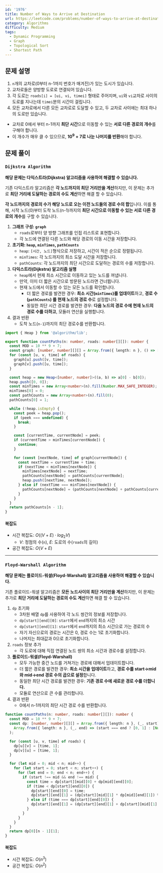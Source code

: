 ```yaml
---
id: '1976'
title: Number of Ways to Arrive at Destination
url: https://leetcode.com/problems/number-of-ways-to-arrive-at-destination
category: Algorithms
difficulty: Medium
tags:
  - Dynamic Programming
  - Graph
  - Topological Sort
  - Shortest Path
---
```


## 문제 설명

1. `n`개의 교차로(0부터 n-1까지 번호가 매겨진)가 있는 도시가 있습니다.
2. 교차로들은 양방향 도로로 연결되어 있습니다.
3. 각 도로는 `roads[i] = [ui, vi, timei]` 형태로 주어지며, `ui`와 `vi`교차로 사이의 도로를 지나는데 `timei`분의 시간이 걸립니다.
4. 모든 교차로에서 다른 모든 교차로로 도달할 수 있고, 두 교차로 사이에는 최대 하나의 도로만 있습니다.

- 교차로 0에서 부터 n-1까지 **최단 시간**으로 이동할 수 있는 **서로 다른 경로의 개수**를 구해야 합니다.
- 이 개수가 매우 클 수 있으므로, **$10^9 + 7$로 나눈 나머지를 반환**해야 합니다.

## 문제 풀이

### `Dijkstra Algorithm`

**해당 문제는 다익스트라(Dijkstra) 알고리즘을 사용하여 해결할 수 있습니다.**

기존 다익스트라 알고리즘은 **각 노드까지의 최단 거리만을 계산**하지만, 이 문제는 추가로 **최단 거리에 도달하는 경로의 수도 계산**하면 해결 할 수 있습니다.

**각 노드까지의 경로의 수가 해당 노드로 오는 이전 노드들의 경로 수의 합**입니다. 이를 통해, 시작 노드(0)부터 도착 노드(n-1)까지의 **최단 시간으로 이동할 수 있는 서로 다른 경로의 개수**를 구할 수 있습니다.

1. **그래프 구성: `graph`**
   - `roads`로부터 양 방향 그래프를 인접 리스트로 표현합니다.
   - 각 노드에 연결된 다른 노드와 해당 경로의 이동 시간을 저장합니다.
2. **초기화: `heap`, `minTimes`, `pathCounts`**
   - `heap`: `[시간, 노드]`형식으로 저장하고, 시간이 적은 순으로 정렬됩니다.
   - `minTimes`: 각 노드까지의 최소 도달 시간을 저장합니다.
   - `pathCounts`: 각 노드까지의 최단 시간으로 도달하는 경로의 수를 저장합니다.
3. **다익스트라(Dijkstra) 알고리즘 실행**
   - `heap`에서 현재 최소 시간으로 이동하고 있는 노드를 꺼냅니다.
   - 만약, 이미 더 짧은 시간으로 방문된 노드라면 건너뜁니다.
   - 현재 노드에서 이동할 수 있는 모든 노드를 확인합니다.
     - 더 짧은 경로를 발견한 경우: **최소 시간(`minTimes`)를 업데이트**하고, **경로 수(`pathCounts`) 를 현재 노드의 경로 수**로 설정합니다.
     - 동일한 최단 시간 경로를 발견한 경우: **다음 노드의 경로 수에 현재 노드의 경로 수를 더하고**, 모듈러 연산을 실행합니다.
4. 결과 반환
   - 도착 노드(`n-1`)까지의 최단 경로수를 반환합니다.

```typescript showLineNumbers
import { Heap } from '@algorithm/lib';

export function countPaths(n: number, roads: number[][]): number {
  const MOD = 10 ** 9 + 7;
  const graph: [number, number][][] = Array.from({ length: n }, () => []);
  for (const [u, v, time] of roads) {
    graph[u].push([v, time]);
    graph[v].push([u, time]);
  }

  const heap = new Heap<[number, number]>((a, b) => a[0] - b[0]);
  heap.push([0, 0]);
  const minTimes = new Array<number>(n).fill(Number.MAX_SAFE_INTEGER);
  minTimes[0] = 0;
  const pathCounts = new Array<number>(n).fill(0);
  pathCounts[0] = 1;

  while (!heap.isEmpty) {
    const peek = heap.pop();
    if (peek === undefined) {
      break;
    }

    const [currentTime, currentNode] = peek;
    if (currentTime > minTimes[currentNode]) {
      continue;
    }

    for (const [nextNode, time] of graph[currentNode]) {
      const nextTime = currentTime + time;
      if (nextTime < minTimes[nextNode]) {
        minTimes[nextNode] = nextTime;
        pathCounts[nextNode] = pathCounts[currentNode];
        heap.push([nextTime, nextNode]);
      } else if (nextTime === minTimes[nextNode]) {
        pathCounts[nextNode] = (pathCounts[nextNode] + pathCounts[currentNode]) % MOD;
      }
    }
  }
  return pathCounts[n - 1];
}
```

#### 복잡도

- 시간 복잡도: $O((V + E) \cdot log_2V )$
  - $V$: 정점의 수(`n`), $E$: 도로의 수(`roads`의 길이)
- 공간 복잡도: $O(V + E)$

---

### `Floyd-Warshall Algorithm`

**해당 문제는 플로이드-워셜(Floyd-Warshall) 알고리즘을 사용하여 해결할 수 있습니다.**

기존 플로이드-워셜 알고리즘은 **모든 노드사이의 최단 거리만을 계산**하지만, 이 문제는 추가로 **최단 거리에 도달하는 경로의 수도 계산**하면 해결 할 수 있습니다.

1. `dp` 초기화
   - 3차원 배열 `dp`를 사용하여 각 노드 쌍간의 정보를 저장합니다.
   - `dp[start][end][0]`: `start`에서 `end`까지의 최소 시간
   - `dp[start][end][1]`: `start`에서 `end`까지의 최소 시간으로 가는 경로의 수
   - 자기 자신으로의 경로는 시간은 0, 경로 수는 1로 초기화합니다.
   - 나머지는 최대값과 0으로 초기화합니다.
2. `roads` 정보 추가
   - 각 도로에 대해 직접 연결된 노드 쌍의 최소 시간과 경로수를 설정합니다.
3. **플로이드-워셜(Floyd-Warshall)**
   - 모두 가능한 중간 노드를 거쳐가는 경로에 대해서 업데이트합니다.
   - 더 짧은 경로를 발견한 경우: **최소 시간을 업데이트**하고, **경로 수를 start→mid와 mid→end 경로 수의 곱으로 설정**합니다.
   - 동일한 최단 시간 경로를 발견한 경우: **기존 경로 수에 새로운 경로 수를 더합니다.**
   - 모듈로 연산으로 큰 수를 관리합니다.
4. 결과 반환
   - 0에서 n-1까지의 최단 시간 경로 수를 반환합니다.

```typescript
function countPaths(n: number, roads: number[][]): number {
  const MOD = 10 ** 9 + 7;
  const dp: [number, number][][] = Array.from({ length: n }, (_, start) =>
    Array.from({ length: n }, (_, end) => (start === end ? [0, 1] : [Number.MAX_SAFE_INTEGER, 0])),
  );

  for (const [u, v, time] of roads) {
    dp[u][v] = [time, 1];
    dp[v][u] = [time, 1];
  }

  for (let mid = 0; mid < n; mid++) {
    for (let start = 0; start < n; start++) {
      for (let end = 0; end < n; end++) {
        if (start !== mid && end !== mid) {
          const time = dp[start][mid][0] + dp[mid][end][0];
          if (time < dp[start][end][0]) {
            dp[start][end][0] = time;
            dp[start][end][1] = (dp[start][mid][1] * dp[mid][end][1]) % MOD;
          } else if (time === dp[start][end][0]) {
            dp[start][end][1] = (dp[start][end][1] + dp[start][mid][1] * dp[mid][end][1]) % MOD;
          }
        }
      }
    }
  }
  return dp[0][n - 1][1];
}
```

#### 복잡도

- 시간 복잡도: $O(n^3)$
- 공간 복잡도: $O(n^2)$
